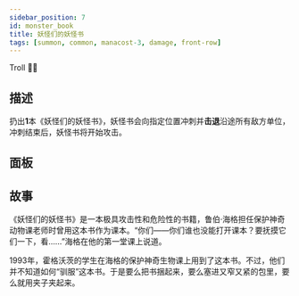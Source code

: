 ```yaml
---
sidebar_position: 7
id: monster_book
title: 妖怪们的妖怪书
tags: [summon, common, manacost-3, damage, front-row]
---
```


Troll 👾📔

<!--truncate-->



<CardBasics cardKey={id}/>

## 描述

扔出**1**本《妖怪们的妖怪书》，妖怪书会向指定位置冲刺并**击退**沿途所有敌方单位，冲刺结束后，妖怪书将开始攻击。

## 面板


<LevelComponent/>


<CardDynamicTable cardKey={id}/>


<CardComplexTable cardKey={id}/>

## 故事

《妖怪们的妖怪书》是一本极具攻击性和危险性的书籍，鲁伯·海格担任保护神奇动物课老师时曾用这本书作为课本。“你们——你们谁也没能打开课本？要抚摸它们一下，看……”海格在他的第一堂课上说道。

1993年，霍格沃茨的学生在海格的保护神奇生物课上用到了这本书。不过，他们并不知道如何“驯服”这本书。于是要么把书捆起来，要么塞进又窄又紧的包里，要么就用夹子夹起来。

